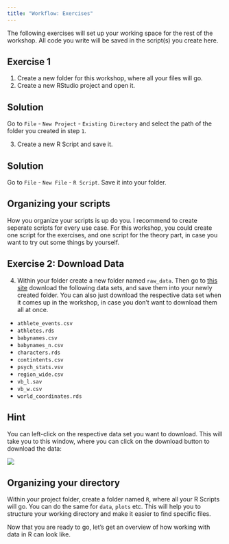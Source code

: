 ```yaml
---
title: "Workflow: Exercises"
---
```


The following exercises will set up your working space for the rest of the workshop. All code you write will be saved in the script(s) you create here.

## Exercise 1

1.  Create a new folder for this workshop, where all your files will go.
2.  Create a new RStudio project and open it.

::: {.callout-caution collapse="true"}
## Solution

Go to `File` - `New Project` - `Existing Directory` and select the path of the folder you created in step `1`.
:::

3.  Create a new R Script and save it.

::: {.callout-caution collapse="true"}
## Solution

Go to `File` - `New File` - `R Script`. Save it into your folder.
:::

::: callout-tip
## Organizing your scripts

How you organize your scripts is up do you. I recommend to create seperate scripts for every use case. For this workshop, you could create one script for the exercises, and one script for the theory part, in case you want to try out some things by yourself.
:::

## Exercise 2: Download Data

4.  Within your folder create a new folder named `raw_data`. Then go to [this site](https://github.com/nickhaf/r_tutorial/tree/main/raw_data) download the following data sets, and save them into your newly created folder. You can also just download the respective data set when it comes up in the workshop, in case you don't want to download them all at once.

-   `athlete_events.csv`
-   `athletes.rds`
-   `babynames.csv`
-   `babynames_n.csv`
-   `characters.rds`
-   `contintents.csv`
-   `psych_stats.vsv`
-   `region_wide.csv`
-   `vb_l.sav`
-   `vb_w.csv`
-   `world_coordinates.rds`

::: callout-tip
## Hint

You can left-click on the respective data set you want to download. This will take you to this window, where you can click on the download button to download the data:

![](../pictures/download.png)
:::

::: callout-tip
## Organizing your directory

Within your project folder, create a folder named `R`, where all your R Scripts will go. You can do the same for `data`, `plots` etc. This will help you to structure your working directory and make it easier to find specific files.
:::

Now that you are ready to go, let's get an overview of how working with data in R can look like.
